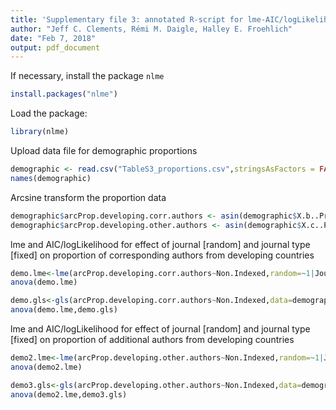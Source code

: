 ---
title: 'Supplementary file 3: annotated R-script for lme-AIC/logLikelihood analysis for demographic article-level metrics'
author: "Jeff C. Clements, Rémi M. Daigle, Halley E. Froehlich"
date: "Feb 7, 2018"
output: pdf_document
---

If necessary, install the package `nlme`
```{r install, eval=FALSE}
install.packages("nlme")
```

Load the package:
```{r load}
library(nlme)
```

Upload data file for demographic proportions
```{r}
demographic <- read.csv("TableS3_proportions.csv",stringsAsFactors = FALSE)
names(demographic)
```

Arcsine transform the proportion data
```{r}
demographic$arcProp.developing.corr.authors <- asin(demographic$X.b..Prop.developing.corr.authors)
demographic$arcProp.developing.other.authors <- asin(demographic$X.c..Prop.developing.other.authors)
```

lme and AIC/logLikelihood for effect of journal [random] and journal type [fixed] on proportion of corresponding authors from developing countries
```{r}
demo.lme<-lme(arcProp.developing.corr.authors~Non.Indexed,random=~1|Journal,data=demographic)
anova(demo.lme)
```
```{r}
demo.gls<-gls(arcProp.developing.corr.authors~Non.Indexed,data=demographic)
anova(demo.lme,demo.gls)
```

lme and AIC/logLikelihood for effect of journal [random] and journal type [fixed] on proportion of additional authors from developing countries
```{r}
demo2.lme<-lme(arcProp.developing.other.authors~Non.Indexed,random=~1|Journal,data=demographic)
anova(demo2.lme)
```

```{r}
demo3.gls<-gls(arcProp.developing.other.authors~Non.Indexed,data=demographic)
anova(demo2.lme,demo3.gls)
```
